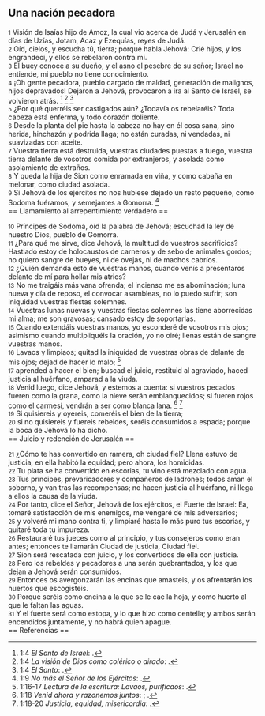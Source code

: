 == Una nación pecadora ==

{{anchor|1}} <small>1</small> Visión de Isaías hijo de Amoz, la cual vio acerca de Judá y Jerusalén en días de Uzías, Jotam, Acaz y Ezequías, reyes de Judá.<br>
{{anchor|2}} <small>2</small> Oíd, cielos, y escucha tú, tierra; porque habla Jehová: Crié hijos, y los engrandecí, y ellos se rebelaron contra mí.<br>
{{anchor|3}} <small>3</small> El buey conoce a su dueño, y el asno el pesebre de su señor; Israel no entiende, mi pueblo no tiene conocimiento.<br>
{{anchor|4}} <small>4</small> ¡Oh gente pecadora, pueblo cargado de maldad, generación de malignos, hijos depravados! Dejaron a Jehová, provocaron a ira al Santo de Israel, se volvieron atrás. <ref>1:4 ''El Santo de Israel'': {{lib|LU|196|0|2}}.</ref> <ref>1:4 ''La visión de Dios como colérico o airado'': {{lib|LU|4|3|2}}.</ref> <ref>1:4 ''El Santo'': {{lib|LU|96|1|9}}.</ref><br>
{{anchor|5}} <small>5</small> ¿Por qué querréis ser castigados aún? ¿Todavía os rebelaréis? Toda cabeza está enferma, y todo corazón doliente.<br>
{{anchor|6}} <small>6</small> Desde la planta del pie hasta la cabeza no hay en él cosa sana, sino herida, hinchazón y podrida llaga; no están curadas, ni vendadas, ni suavizadas con aceite.<br>
{{anchor|7}} <small>7</small> Vuestra tierra está destruida, vuestras ciudades puestas a fuego, vuestra tierra delante de vosotros comida por extranjeros, y asolada como asolamiento de extraños.<br>
{{anchor|8}} <small>8</small> Y queda la hija de Sion como enramada en viña, y como cabaña en melonar, como ciudad asolada.<br>
{{anchor|9}} <small>9</small> Si Jehová de los ejércitos no nos hubiese dejado un resto pequeño, como Sodoma fuéramos, y semejantes a Gomorra. <ref>1:9 ''No más el Señor de los Ejércitos'': {{lib|LU|194|3|11}}.</ref><br>
== Llamamiento al arrepentimiento verdadero ==

{{anchor|10}} <small>10</small> Príncipes de Sodoma, oíd la palabra de Jehová; escuchad la ley de nuestro Dios, pueblo de Gomorra.<br>
{{anchor|11}} <small>11</small> ¿Para qué me sirve, dice Jehová, la multitud de vuestros sacrificios? Hastiado estoy de holocaustos de carneros y de sebo de animales gordos; no quiero sangre de bueyes, ni de ovejas, ni de machos cabríos.<br>
{{anchor|12}} <small>12</small> ¿Quién demanda esto de vuestras manos, cuando venís a presentaros delante de mí para hollar mis atrios?<br>
{{anchor|13}} <small>13</small> No me traigáis más vana ofrenda; el incienso me es abominación; luna nueva y día de reposo, el convocar asambleas, no lo puedo sufrir; son iniquidad vuestras fiestas solemnes.<br>
{{anchor|14}} <small>14</small> Vuestras lunas nuevas y vuestras fiestas solemnes las tiene aborrecidas mi alma; me son gravosas; cansado estoy de soportarlas.<br>
{{anchor|15}} <small>15</small> Cuando extendáis vuestras manos, yo esconderé de vosotros mis ojos; asimismo cuando multipliquéis la oración, yo no oiré; llenas están de sangre vuestras manos.<br>
{{anchor|16}} <small>16</small> Lavaos y limpiaos; quitad la iniquidad de vuestras obras de delante de mis ojos; dejad de hacer lo malo; <ref>1:16-17 ''Lectura de la escritura: Lavaos, purificaos'': {{lib|LU|126|4|4}}.</ref><br>
{{anchor|17}} <small>17</small> aprended a hacer el bien; buscad el juicio, restituid al agraviado, haced justicia al huérfano, amparad a la viuda.<br>
{{anchor|18}} <small>18</small> Venid luego, dice Jehová, y estemos a cuenta: si vuestros pecados fueren como la grana, como la nieve serán emblanquecidos; si fueren rojos como el carmesí, vendrán a ser como blanca lana. <ref>1:18 ''Venid ahora y razonemos juntos'': {{lib|LU|131|2|10}}; {{lib|LU|97|5|2}}.</ref> <ref>1:18-20 ''Justicia, equidad, misericordia'': {{lib|LU|133|4|7}}.</ref><br>
{{anchor|19}} <small>19</small> Si quisiereis y oyereis, comeréis el bien de la tierra;<br>
{{anchor|20}} <small>20</small> si no quisiereis y fuereis rebeldes, seréis consumidos a espada; porque la boca de Jehová lo ha dicho.<br>
== Juicio y redención de Jerusalén ==

{{anchor|21}} <small>21</small> ¿Cómo te has convertido en ramera, oh ciudad fiel? Llena estuvo de justicia, en ella habitó la equidad; pero ahora, los homicidas.<br>
{{anchor|22}} <small>22</small> Tu plata se ha convertido en escorias, tu vino está mezclado con agua.<br>
{{anchor|23}} <small>23</small> Tus príncipes, prevaricadores y compañeros de ladrones; todos aman el soborno, y van tras las recompensas; no hacen justicia al huérfano, ni llega a ellos la causa de la viuda.<br>
{{anchor|24}} <small>24</small> Por tanto, dice el Señor, Jehová de los ejércitos, el Fuerte de Israel: Ea, tomaré satisfacción de mis enemigos, me vengaré de mis adversarios;<br>
{{anchor|25}} <small>25</small> y volveré mi mano contra ti, y limpiaré hasta lo más puro tus escorias, y quitaré toda tu impureza.<br>
{{anchor|26}} <small>26</small> Restauraré tus jueces como al principio, y tus consejeros como eran antes; entonces te llamarán Ciudad de justicia, Ciudad fiel.<br>
{{anchor|27}} <small>27</small> Sion será rescatada con juicio, y los convertidos de ella con justicia.<br>
{{anchor|28}} <small>28</small> Pero los rebeldes y pecadores a una serán quebrantados, y los que dejan a Jehová serán consumidos.<br>
{{anchor|29}} <small>29</small> Entonces os avergonzarán las encinas que amasteis, y os afrentarán los huertos que escogisteis.<br>
{{anchor|30}} <small>30</small> Porque seréis como encina a la que se le cae la hoja, y como huerto al que le faltan las aguas.<br>
{{anchor|31}} <small>31</small> Y el fuerte será como estopa, y lo que hizo como centella; y ambos serán encendidos juntamente, y no habrá quien apague.<br>
== Referencias ==

<references />
